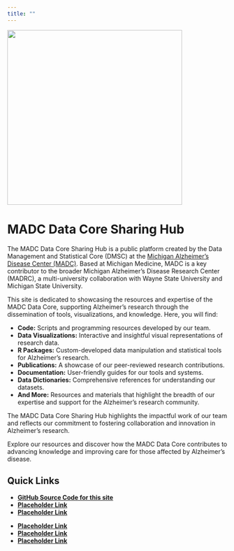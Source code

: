 ```yaml
---
title: ""
---
```

![](assets/images/madrc-logo-dark-text.png){fig-align="center" fig-alt="The Michigan Alzheimer's Disease Research Center logo" width=400}

# MADC Data Core Sharing Hub
The MADC Data Core Sharing Hub is a public platform created by the Data Management and Statistical Core (DMSC) at the [Michigan Alzheimer’s Disease Center (MADC)](https://medresearch.umich.edu/labs-departments/centers/madc/about). Based at Michigan Medicine, MADC is a key contributor to the broader Michigan Alzheimer’s Disease Research Center (MADRC), a multi-university collaboration with Wayne State University and Michigan State University.

This site is dedicated to showcasing the resources and expertise of the MADC Data Core, supporting Alzheimer’s research through the dissemination of tools, visualizations, and knowledge. Here, you will find:

* **Code:** Scripts and programming resources developed by our team.
* **Data Visualizations:** Interactive and insightful visual representations of research data.
* **R Packages:** Custom-developed data manipulation and statistical tools for Alzheimer’s research.
* **Publications:** A showcase of our peer-reviewed research contributions.
* **Documentation:** User-friendly guides for our tools and systems.
* **Data Dictionaries:** Comprehensive references for understanding our datasets.
* **And More:** Resources and materials that highlight the breadth of our expertise and support for the Alzheimer’s research community.

The MADC Data Core Sharing Hub highlights the impactful work of our team and reflects our commitment to fostering collaboration and innovation in Alzheimer’s research.

Explore our resources and discover how the MADC Data Core contributes to advancing knowledge and improving care for those affected by Alzheimer’s disease.

## Quick Links
::: {.grid}

::: {.g-col-6}
* **[GitHub Source Code for this site](https://github.com/MichiganADC/dmsc-madc)**
* **[Placeholder Link]()**
* **[Placeholder Link]()**
:::

::: {.g-col-6}
* **[Placeholder Link]()**
* **[Placeholder Link]()**
* **[Placeholder Link]()**
:::

:::